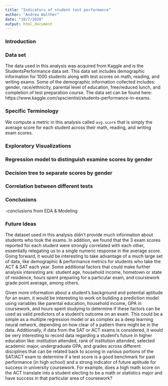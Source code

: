 ```yaml
---
title: "Indicators of student test performance"
author: "Andrew Walther"
date: "10/7/2020"
output: html_document
---
```


### Introduction



### Data set

The data used in this analysis was acquired from Kaggle and is the StudentsPerformance data set. This data set includes demographic information for 1000 students along with test scores on math, reading, and writing exams. Some of the demographic information collected includes: gender, race/ethnicity, parental level of education, free/reduced lunch, and completion of test preparation course. The data set can be found here: https://www.kaggle.com/spscientist/students-performance-in-exams.


### Specific Terminology

We compute a metric in this analysis called `avg.score` that is simply the average score for each student across their math, reading, and writing exam scores.


### Exploratory Visualizations


### Regression model to distinguish examine scores by gender


### Decision tree to separate scores by gender


### Correlation between different tests


### Conclusions

-conclusions from EDA & Modeling


### Future Ideas

The dataset used in this analysis didn’t provide much information about students who took the exams. In addition, we found that the 3 exam scores reported for each student were strongly correlated with each other, essentially relegating us to a single numeric response in the average score. Going forward, it would be interesting to take advantage of a much large set of data, like demographic & performance metrics for students who take the ACT & SAT each year. Some additional factors that could make further analysis interesting are: student age, household income, hometown or state of residence, hours spent preparing for a particular exam, and coursework grade point average, among others.  

Given more information about a student’s background and potential aptitude for an exam, it would be interesting to work on building a prediction model using variables like parental education, household income, GPA in coursework, and hours spent studying to determine if these factors can be used as valid predictors of a student’s outcome on an exam. This could be a simple as a multiple regression model or as complex as a deep learning neural network, depending on how clear of a pattern there might be in the data. Additionally, if data from the SAT or ACT exams is considered, it would be very interesting to record data regarding a student’s future in higher education like: institution attended, rank of institution attended, selected academic major, undergraduate GPA, and grades across different disciplines that can be related back to scoring in various portions of the SAT/ACT exam to determine if a test score is a good benchmark for past performance (in high school) and a strong indicator of future aptitude for success in university coursework. For example, does a high math score on the ACT translate into a student electing to be a math or statistics major and have success in that particular area of coursework?